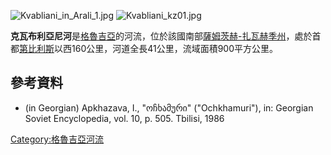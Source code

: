 [[Image:Kvabliani_in_Arali_1.jpg|right]]
[[Image:Kvabliani_kz01.jpg|right]]

{{coord|41.64508|N|42.85544|E|display=title}}

'''克瓦布利亞尼河'''是[[格魯吉亞|格魯吉亞]]的河流，位於該國南部[[薩姆茨赫-扎瓦赫季州|薩姆茨赫-扎瓦赫季州]]，處於首都[[第比利斯|第比利斯]]以西160公里，河道全長41公里，流域面積900平方公里。

==參考資料==
* (in Georgian) Apkhazava, I., "ოჩხამური" ("Ochkhamuri"), in: Georgian Soviet Encyclopedia, vol. 10, p. 505. Tbilisi, 1986

{{Georgia-geo-stub}}
[[Category:格魯吉亞河流|Category:格魯吉亞河流]]